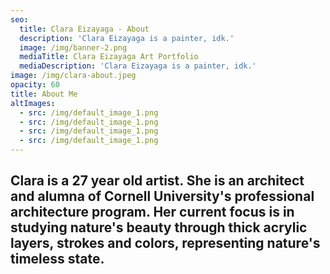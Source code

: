 ```yaml
---
seo:
  title: Clara Eizayaga - About
  description: 'Clara Eizayaga is a painter, idk.'
  image: /img/banner-2.png
  mediaTitle: Clara Eizayaga Art Portfolio
  mediaDescription: 'Clara Eizayaga is a painter, idk.'
image: /img/clara-about.jpeg
opacity: 60
title: About Me
altImages:
  - src: /img/default_image_1.png
  - src: /img/default_image_1.png
  - src: /img/default_image_1.png
  - src: /img/default_image_1.png
---
```


## Clara is a 27 year old artist. She is an architect and alumna of Cornell University's professional architecture program. Her current focus is in studying nature's beauty through thick acrylic layers, strokes and colors, representing nature's timeless state.&#x20;

